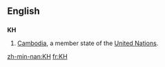 {{also|kH|.kh}}
==English==
==={{abbreviation}}===
'''KH'''
#[[Cambodia]], a member state of the [[United Nations]].

[[zh-min-nan:KH]]
[[fr:KH]]